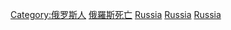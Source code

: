 
[[Category:俄罗斯人|Category:俄罗斯人]]
[[Category:俄羅斯死亡|]]
[[Category:歐洲死者|Russia]]
[[Category:亞洲死者|Russia]]
[[Category:各國死者|Russia]]